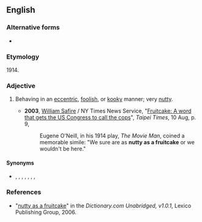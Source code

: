 {{also|nutty as a fruit cake}}
==English==

===Alternative forms===
* {{l|en|nutty as a fruit cake}}

===Etymology===
1914.

===Adjective===
{{en-adj|-}}

# {{lb|en|simile|colloquial}} Behaving in an [[eccentric]], [[foolish]], or [[kooky]] manner; very [[nutty]].
#* '''2003''', [[w:William_Safire|William Safire]] / NY Times News Service, "[http://www.taipeitimes.com/News/editorials/archives/2003/08/10/2003063077 Fruitcake: A word that gets the US Congress to call the cops]", ''Taipei Times'', 10 Aug, p. 9,
#*: Eugene O'Neill, in his 1914 play, ''The Movie Man'', coined a memorable simile: "We sure are as '''nutty as a fruitcake''' or we wouldn't be here."

====Synonyms====
* {{l|en|barmy}}, {{l|en|crazy}}, {{l|en|daffy}}, {{l|en|dotty}}, {{l|en|loopy}}, {{l|en|mad}}, {{l|en|wacky}}, {{l|en|zany}}

===References===
* "[http://dictionary.reference.com/search?r=2&q=nutty+as+a+fruitcake nutty as a fruitcake]" in the ''Dictionary.com Unabridged, v1.0.1'', Lexico Publishing Group, 2006.
